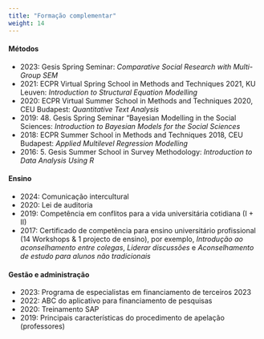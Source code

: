 ```yaml
---
title: "Formação complementar"
weight: 14
---
```


#### Métodos
- 2023: Gesis Spring Seminar: *Comparative Social Research with Multi-Group SEM*
- 2021: ECPR Virtual Spring School in Methods and Techniques 2021, KU Leuven: *Introduction to Structural Equation Modelling*
- 2020: ECPR Virtual Summer School in Methods and Techniques 2020, CEU Budapest: *Quantitative Text Analysis*
- 2019: 48. Gesis Spring Seminar "Bayesian Modelling in the Social Sciences: *Introduction to Bayesian Models for the Social Sciences*
- 2018: ECPR Summer School in Methods and Techniques 2018, CEU Budapest: *Applied Multilevel Regression Modelling*
- 2016: 5. Gesis Summer School in Survey Methodology: *Introduction to Data Analysis Using R*

#### Ensino
- 2024: Comunicação intercultural
- 2020: Lei de auditoria
- 2019: Competência em conflitos para a vida universitária cotidiana (I + II)
- 2017: Certificado de competência para ensino universitário profissional (14 Workshops & 1 projecto de ensino), por exemplo, *Introdução ao aconselhamento entre colegas*, *Liderar discussões* e *Aconselhamento de estudo para alunos não tradicionais*

#### Gestão e administração
- 2023: Programa de especialistas em financiamento de terceiros 2023
- 2022: ABC do aplicativo para financiamento de pesquisas
- 2020: Treinamento SAP
- 2019: Principais características do procedimento de apelação (professores)
